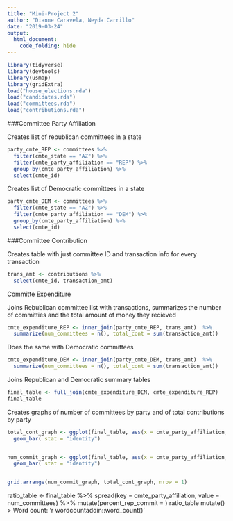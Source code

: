```yaml
---
title: "Mini-Project 2"
author: "Dianne Caravela, Neyda Carrillo"
date: "2019-03-24"
output: 
  html_document:
    code_folding: hide
---
```


```r
library(tidyverse)
library(devtools)
library(usmap)
library(gridExtra)
load("house_elections.rda")
load("candidates.rda")
load("committees.rda")
load("contributions.rda")
```

###Committee Party Affiliation 

Creates list of republican committees in a state
```r
party_cmte_REP <- committees %>%
  filter(cmte_state == "AZ") %>%
  filter(cmte_party_affiliation == "REP") %>%
  group_by(cmte_party_affiliation) %>%
  select(cmte_id) 
```

Creates list of Democratic committees in a state
```r
party_cmte_DEM <- committees %>%
  filter(cmte_state == "AZ") %>%
  filter(cmte_party_affiliation == "DEM") %>%
  group_by(cmte_party_affiliation) %>%
  select(cmte_id)
```


###Committee Contribution  

Creates table with just committee ID and transaction info for every transaction
```r
trans_amt <- contributions %>%
  select(cmte_id, transaction_amt)
```

Committe Expenditure

Joins Rebublican committee list with transactions, summarizes the number of committies and the total amount of money they recieved
```r
cmte_expenditure_REP <- inner_join(party_cmte_REP, trans_amt)  %>%
  summarize(num_committees = n(), total_cont = sum(transaction_amt))
```

Does the same with Democratic committees
```r
cmte_expenditure_DEM <- inner_join(party_cmte_DEM, trans_amt)  %>%
  summarize(num_committees = n(), total_cont = sum(transaction_amt))
```

Joins Republican and Democratic summary tables
```r
final_table <- full_join(cmte_expenditure_DEM, cmte_expenditure_REP)
final_table
```

Creates graphs of number of committees by party and of total contributions by party
```r
total_cont_graph <- ggplot(final_table, aes(x = cmte_party_affiliation, y = total_cont)) +
  geom_bar( stat = "identity")


num_commit_graph <- ggplot(final_table, aes(x = cmte_party_affiliation, y = num_committees)) +
  geom_bar( stat = "identity")


grid.arrange(num_commit_graph, total_cont_graph, nrow = 1)
```

ratio_table <- final_table %>%
  spread(key = cmte_party_affiliation, value = num_committees) %>%
  mutate(percent_rep_commit = )
ratio_table
mutate()
> Word count: 'r wordcountaddin::word_count()'



